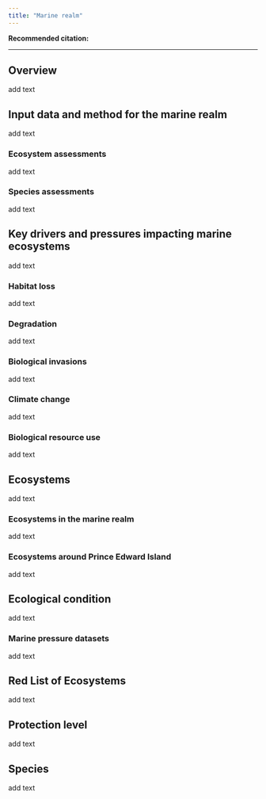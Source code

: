```yaml
---
title: "Marine realm"
---
```


**Recommended citation:**

------------------------------------------------------------------------

## Overview

add text

## Input data and method for the marine realm

add text

### Ecosystem assessments

add text

### Species assessments

add text

## Key drivers and pressures impacting marine ecosystems

add text

### Habitat loss

add text

### Degradation

add text

### Biological invasions

add text

### Climate change

add text

### Biological resource use

add text

## Ecosystems

add text

### Ecosystems in the marine realm

add text

### Ecosystems around Prince Edward Island

add text

## Ecological condition

add text

### Marine pressure datasets

add text

## Red List of Ecosystems

add text

## Protection level 

add text 

## Species

add text

